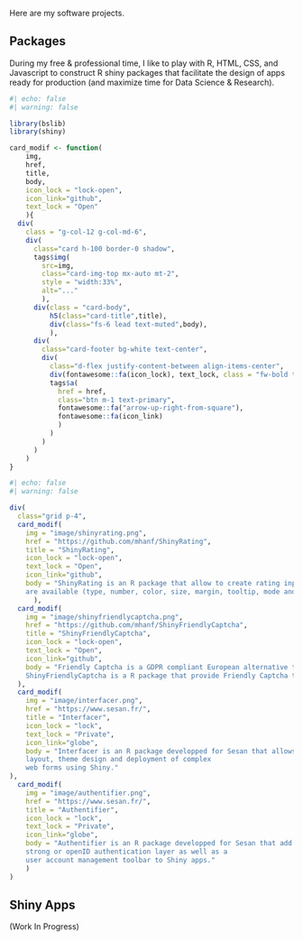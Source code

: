 
Here are my software projects. 

## Packages

During my free & professional time, I like to play with R, HTML, CSS, and Javascript to construct R shiny packages that facilitate the design of apps ready for production (and maximize time for Data Science & Research).

```r
#| echo: false
#| warning: false

library(bslib)
library(shiny)

card_modif <- function(
    img,
    href,
    title,
    body,
    icon_lock = "lock-open",
    icon_link="github",
    text_lock = "Open"
    ){
  div(
    class = "g-col-12 g-col-md-6",
    div(
      class="card h-100 border-0 shadow",
      tags$img(
        src=img,
        class="card-img-top mx-auto mt-2",
        style = "width:33%",
        alt="..."
        ),
      div(class = "card-body",
          h5(class="card-title",title),
          div(class="fs-6 lead text-muted",body),
          ),
      div(
        class="card-footer bg-white text-center",
        div(
          class="d-flex justify-content-between align-items-center",
          div(fontawesome::fa(icon_lock), text_lock, class = "fw-bold text-primary"),
          tags$a(
            href = href,
            class="btn m-1 text-primary",
            fontawesome::fa("arrow-up-right-from-square"),
            fontawesome::fa(icon_link)
            )
          )
        )
      )
    )
}
```


```r
#| echo: false
#| warning: false

div(
  class="grid p-4",
  card_modif(
    img = "image/shinyrating.png",
    href = "https://github.com/mhanf/ShinyRating",
    title = "ShinyRating",
    icon_lock = "lock-open",
    text_lock = "Open",
    icon_link="github",
    body = "ShinyRating is an R package that allow to create rating inputs in Shiny. Several options
    are available (type, number, color, size, margin, tooltip, mode and animation of icons)."
      ),
  card_modif(
    img = "image/shinyfriendlycaptcha.png",
    href = "https://github.com/mhanf/ShinyFriendlyCaptcha",
    title = "ShinyFriendlyCaptcha",
    icon_lock = "lock-open",
    text_lock = "Open",
    icon_link="github",
    body = "Friendly Captcha is a GDPR compliant European alternative to Google Recaptcha.
    ShinyFriendlyCaptcha is a R package that provide Friendly Captcha to Shiny apps."
  ),
  card_modif(
    img = "image/interfacer.png",
    href = "https://www.sesan.fr/",
    title = "Interfacer",
    icon_lock = "lock",
    text_lock = "Private",
    icon_link="globe",
    body = "Interfacer is an R package developped for Sesan that allows to simplify the development,
    layout, theme design and deployment of complex
    web forms using Shiny."
),
  card_modif(
    img = "image/authentifier.png",
    href = "https://www.sesan.fr/",
    title = "Authentifier",
    icon_lock = "lock",
    text_lock = "Private",
    icon_link="globe",
    body = "Authentifier is an R package developped for Sesan that add a simple, 
    strong or openID authentication layer as well as a 
    user account management toolbar to Shiny apps."
    )
)
```

## Shiny Apps

(Work In Progress)

